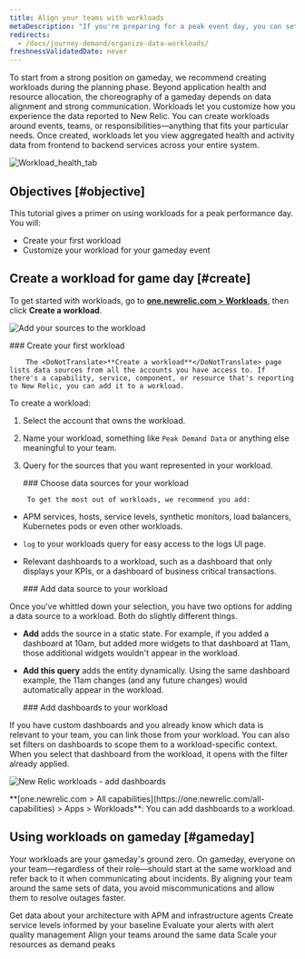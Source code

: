 ```yaml
---
title: Align your teams with workloads
metaDescription: "If you're preparing for a peak event day, you can set up workloads that put the most relevant data in front of the teams that need it."
redirects:
  - /docs/journey-demand/organize-data-workloads/
freshnessValidatedDate: never
---
```





To start from a strong position on gameday, we recommend creating workloads during the planning phase. Beyond application health and resource allocation, the choreography of a gameday depends on data alignment and strong communication. Workloads let you customize how you experience the data reported to New Relic. You can create workloads around events, teams, or responsibilities—anything that fits your particular needs. Once created, workloads let you view aggregated health and activity data from frontend to backend services across your entire system. 

<img
    title="Workload_health_tab"
    alt="Workload_health_tab"
    src={workloadsWorkloadHealthTab}
/>

## Objectives [#objective]

This tutorial gives a primer on using workloads for a peak performance day. You will:

* Create your first workload
* Customize your workload for your gameday event

## Create a workload for game day [#create]

To get started with workloads, go to <DoNotTranslate>**[one.newrelic.com > Workloads](https://one.newrelic.com/workloads)**</DoNotTranslate>, then click <DoNotTranslate>**Create a workload**</DoNotTranslate>.

<img
    title="Add sources to workload"
    alt="Add your sources to the workload"
    src={apmAddSourcestoWorkload}
/>

<Steps>
    <Step>
        ### Create your first workload 

        The <DoNotTranslate>**Create a workload**</DoNotTranslate> page lists data sources from all the accounts you have access to. If there's a capability, service, component, or resource that's reporting to New Relic, you can add it to a workload.  

To create a workload: 

1. Select the account that owns the workload. 
2. Name your workload, something like `Peak Demand Data` or anything else meaningful to your team. 
3. Query for the sources that you want represented in your workload. 

    </Step>
    <Step>
        ### Choose data sources for your workload

        To get the most out of workloads, we recommend you add:

* APM services, hosts, service levels, synthetic monitors, load balancers, Kubernetes pods or even other workloads.
* `log` to your workloads query for easy access to the logs UI page.
* Relevant dashboards to a workload, such as a dashboard that only displays your KPIs, or a dashboard of business critical transactions.

    </Step>
    <Step>
        ###  Add data source to your workload

Once you've whittled down your selection, you have two options for adding a data source to a workload. Both do slightly different things.

* <DoNotTranslate>**Add**</DoNotTranslate> adds the source in a static state. For example, if you added a dashboard at 10am, but added more widgets to that dashboard at 11am, those additional widgets wouldn't appear in the workload. 
* <DoNotTranslate>**Add this query**</DoNotTranslate> adds the entity dynamically. Using the same dashboard example, the 11am changes (and any future changes) would automatically appear in the workload.

    </Step>
    <Step>
        ### Add dashboards to your workload

If you have custom dashboards and you already know which data is relevant to your team, you can link those <InlinePopover type="dashboards" /> from your workload. You can also set filters on dashboards to scope them to a workload-specific context. When you select that dashboard from the workload, it opens with the filter already applied.

<img
    title="new-relic-workloads-add-dashboards.png"
    alt="New Relic workloads - add dashboards"
    src={workloadsWorkloadsDashboardEntities}
/>
<figcaption>
      <DoNotTranslate>**[one.newrelic.com > All capabilities](https://one.newrelic.com/all-capabilities) > Apps > Workloads**</DoNotTranslate>: You can add dashboards to a workload.
</figcaption>
    </Step>
</Steps>

## Using workloads on gameday [#gameday]

Your workloads are your gameday's ground zero. On gameday, everyone on your team—regardless of their role—should start at the same workload and refer back to it when communicating about incidents. By aligning your team around the same sets of data, you avoid miscommunications and allow them to resolve outages faster. 

<DocTiles numbered>
    <DocTile title='Get started' path="/docs/journey-demand/get-started">Get data about your architecture with APM and infrastructure agents</DocTile>
    <DocTile title='Create service levels for gameday' path="/docs/journey-demand/find-your-baseline/">Create service levels informed by your baseline </DocTile>
</DocTiles>

<DocTiles>
    <DocTile title='Reduce noise with quality alerts' number='3' path="/docs/journey-demand/create-quality-alerts/">Evaluate your alerts with alert quality management</DocTile>
    <DocTile title='Align your teams with workloads' number='4' path="/docs/journey-demand/organize-data-workloads/" label={{text: "You are here", color: "orange"}}>Align your teams around the same data</DocTile>    
    <DocTile title='Autoscale your infrastructure with Kubernetes' number='5' path="/docs/journey-demand/autoscale-your-infra/"> Scale your resources as demand peaks</DocTile>
</DocTiles>
